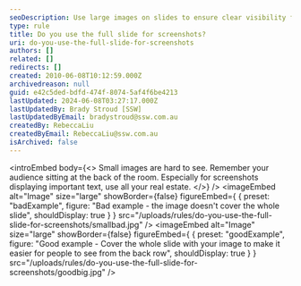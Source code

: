 ```yaml
---
seoDescription: Use large images on slides to ensure clear visibility from the back row and prioritize important text.
type: rule
title: Do you use the full slide for screenshots?
uri: do-you-use-the-full-slide-for-screenshots
authors: []
related: []
redirects: []
created: 2010-06-08T10:12:59.000Z
archivedreason: null
guid: e42c5ded-bdfd-474f-8074-5af4f6be4213
lastUpdated: 2024-06-08T03:27:17.000Z
lastUpdatedBy: Brady Stroud [SSW]
lastUpdatedByEmail: bradystroud@ssw.com.au
createdBy: RebeccaLiu
createdByEmail: RebeccaLiu@ssw.com.au
isArchived: false
---
```


<introEmbed
  body={<>
Small images are hard to see. Remember your audience sitting at the back of the room. Especially for screenshots displaying important text, use all your real estate.
  </>}
/>
<imageEmbed
  alt="Image"
  size="large"
  showBorder={false}
  figureEmbed={ {
    preset: "badExample",
    figure: "Bad example - the image doesn't cover the whole slide",
    shouldDisplay: true
  } }
  src="/uploads/rules/do-you-use-the-full-slide-for-screenshots/smallbad.jpg"
/>
<imageEmbed
  alt="Image"
  size="large"
  showBorder={false}
  figureEmbed={ {
    preset: "goodExample",
    figure: "Good example - Cover the whole slide with your image to make it easier for people to see from the back row",
    shouldDisplay: true
  } }
  src="/uploads/rules/do-you-use-the-full-slide-for-screenshots/goodbig.jpg"
/>
